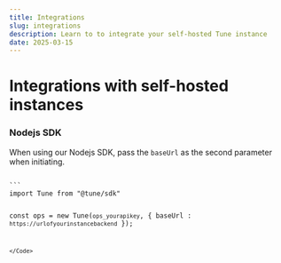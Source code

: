 ```yaml
---
title: Integrations
slug: integrations
description: Learn to to integrate your self-hosted Tune instance
date: 2025-03-15
---
```



# Integrations with self-hosted instances

### Nodejs SDK

When using our Nodejs SDK, pass the `baseUrl` as the second parameter when initiating.

<Code lang="js" client:load>
```
import Tune from "@tune/sdk"

const ops = new Tune(`ops_yourapikey`, {
  baseUrl : `https://urlofyourinstancebackend`
});
```
</Code>
